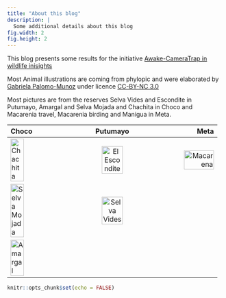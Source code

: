 ```yaml
---
title: "About this blog"
description: |
  Some additional details about this blog
fig.width: 2 
fig.height: 2
---
```


This blog presents some results for the initiative [Awake-CameraTrap in wildlife inisights](https://app.wildlifeinsights.org/initiatives/2000134/Awake-CameraTrap)

Most Animal illustrations are coming from phylopic and were elaborated by [Gabriela Palomo-Munoz](https://twitter.com/gabbspalomo) under licence [CC-BY-NC 3.0](http://creativecommons.org/licenses/by-nc/3.0/)

Most pictures are from the reserves Selva Vides and Escondite in Putumayo, Amargal and Selva Mojada and Chachita in Choco and Macarenia travel, Macarenia birding and Manigua in Meta.

 
 
  

| Choco      | Putumayo | Meta     |
| :---        |    :----:   |          ---: |
| ![Chachita](https://monitoreo-acustico.netlify.app/images/blog/chachita.webp){width=50%}   | ![El Escondite](https://dlizcano.github.io/activity/fig/escondite_logo.jpg){width=50%}  |  ![Macarena](https://scontent.fbog14-1.fna.fbcdn.net/v/t39.30808-6/219136225_282121177249911_388686415443700592_n.jpg?_nc_cat=104&ccb=1-7&_nc_sid=09cbfe&_nc_ohc=UQ0f27LQcTEAX8ue7ef&_nc_ht=scontent.fbog14-1.fna&oh=00_AfCnlw0ZNDFBGFCDygTCmiWEhecZHRVRAUvgXUdlv11IGQ&oe=640AB3D3){width=75%}  |
| ![Selva Mojada](https://monitoreo-acustico.netlify.app/images/blog/selvamojada.jpg){width=50%}   | ![Selva Vides](https://dlizcano.github.io/activity/fig/selvavides_logo.jpg){width=50%}  |       |
| ![Amargal](https://monitoreo-acustico.netlify.app/images/blog/amargal.jpg){width=50%} |  | 

```r
knitr::opts_chunk$set(echo = FALSE)
```
